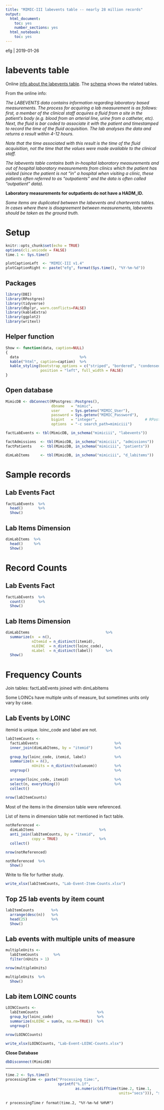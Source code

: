 ```yaml
---
title: "MIMIC-III labevents table -- nearly 28 million records"
output:
  html_document:
    toc: yes
    number_sections: yes
  html_notebook:
    toc: yes
---
```


<style type="text/css">
div#TOC li {
    list-style:none;
    background-image:none;
    background-repeat:none;
    background-position:0; 
}
</style>

efg | 2019-01-26

# labevents table

Online [info about the labevents table](https://mimic.physionet.org/mimictables/labevents/).  The [schema](https://mit-lcp.github.io/mimic-schema-spy/tables/labevents.html) shows the related tables.

From the online info:

*The LABEVENTS data contains information regarding laboratory based measurements. The process for acquiring a lab measurement is as follows: first, a member of the clinical staff acquires a fluid from a site in the patient’s body (e.g. blood from an arterial line, urine from a catheter, etc). Next, the fluid is bar coded to associate it with the patient and timestamped to record the time of the fluid acquisition. The lab analyses the data and returns a result within 4-12 hours.*

*Note that the time associated with this result is the time of the fluid acquisition, not the time that the values were made available to the clinical staff.*

*The labevents table contains both in-hospital laboratory measurements and out of hospital laboratory measurements from clinics which the patient has visited (since the patient is not “in” a hospital when visiting a clinic, these patients often referred to as “outpatients” and the data is often called “outpatient” data).*

**Laboratory measurements for outpatients do not have a HADM_ID.**

*Some items are duplicated between the labevents and chartevents tables. In cases where there is disagreement between measurements, labevents should be taken as the ground truth.*

# Setup

```r
knitr::opts_chunk$set(echo = TRUE)
options(cli.unicode = FALSE)
time.1 <- Sys.time()
```

```r
plotCaptionLeft  <- "MIMIC-III v1.4"
plotCaptionRight <- paste("efg", format(Sys.time(), "%Y-%m-%d"))
```

## Packages 

```r
library(DBI)
library(RPostgres)
library(tidyverse)
library(dbplyr, warn.conflicts=FALSE)
library(kableExtra)
library(ggplot2)
library(writexl)
```

## Helper function

```r
Show <- function(data, caption=NULL)
{
  data                            %>%
  kable("html", caption=caption)  %>%
  kable_styling(bootstrap_options = c("striped", "bordered", "condensed"),
                position = "left", full_width = FALSE)
}
```

## Open database

```r
MimicDB <- dbConnect(RPostgres::Postgres(), 
                     dbname   = "mimic",
                     user     = Sys.getenv("MIMIC_User"),
                     password = Sys.getenv("MIMIC_Password"),
                     bigint   = "integer",                      # RPostgres
                     options  = "-c search_path=mimiciii")  

factLabEvents <- tbl(MimicDB, in_schema("mimiciii", "labevents"))

factAdmissions  <- tbl(MimicDB, in_schema("mimiciii", "admissions"))
factPatients    <- tbl(MimicDB, in_schema("mimiciii", "patients"))

dimLabItems     <- tbl(MimicDB, in_schema("mimiciii", "d_labitems"))
```

# Sample records

## Lab Events Fact

```r
factLabEvents  %>%
  head()       %>%
  Show()
```

## Lab Items Dimension

```r
dimLabItems  %>%
  head()     %>%
  Show()
```

# Record Counts

## Lab Events Fact

```r
factLabEvents  %>%
  count()      %>%
  Show()
```

## Lab Items Dimension

```r
dimLabItems                                   %>%
  summarize(n  = n(),
            nItemid = n_distinct(itemid),
            nLOINC  = n_distinct(loinc_code),
            nLabel  = n_distinct(label))      %>%
  Show()
```




# Frequency Counts

Join tables:  factLabEvents joined with dimLabItems 

Some LOINCs have multiple units of measure, but sometimes units only vary by case.

## Lab Events by LOINC

itemid is unique.  loinc_code and label are not.

```r
labItemCounts <- 
  factLabEvents                                   %>%
  inner_join(dimLabItems, by = "itemid")          %>%
  
  group_by(loinc_code, itemid, label)             %>%
  summarize(n = n(),
            nUnits = n_distinct(valueuom))        %>%
  ungroup()                                       %>%
  
  arrange(loinc_code, itemid)                     %>%
  select(n, everything())                         %>%  
  collect()
  
nrow(labItemCounts)
```

Most of the items in the dimension table were referenced.

List of items in dimension table not mentioned in fact table.

```r
notReferenced <-
  dimLabItems                              %>%
  anti_join(labItemCounts, by = "itemid",
            copy = TRUE)                   %>%
  collect()

nrow(notReferenced)
```

```r
notReferenced  %>%
  Show()
```

Write to file for further study.

```r
write_xlsx(labItemCounts, "Lab-Event-Item-Counts.xlsx")
```

## Top 25 lab events by item count

```r
labItemCounts        %>%
  arrange(desc(n))   %>%
  head(25)           %>%
  Show()
```

## Lab events with multiple units of measure

```r
multipleUnits <- 
  labItemCounts       %>%
  filter(nUnits > 1)  

nrow(multipleUnits)
```

```r
multipleUnits  %>%
  Show()
```

## Lab item LOINC counts

```r
LOINCCounts <-
  labItemCounts                           %>%
  group_by(loinc_code)                    %>%
  summarize(nLOINC = sum(n, na.rm=TRUE))  %>%
  ungroup()  

nrow(LOINCCounts)
```

```r
write_xlsx(LOINCCounts, "Lab-Event-LOINC-Counts.xlsx")
```

**Close Database**

```r
dbDisconnect(MimicDB)
```

*****

```r
time.2 <- Sys.time()
processingTime <- paste("Processing time:", 
                        sprintf("%.1f",
                                as.numeric(difftime(time.2, time.1,
                                                    units="secs"))), "secs\n")
```

`r processingTime`
`r format(time.2, "%Y-%m-%d %H%M")`
